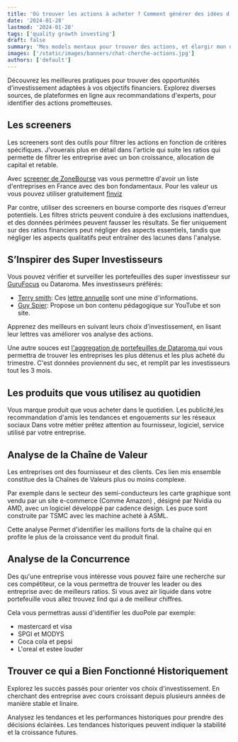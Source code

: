 ```yaml
---
title: 'Où trouver les actions à acheter ? Comment générer des idées d’investissement ?'
date: '2024-01-28'
lastmod: '2024-01-28'
tags: ['quality growth investing']
draft: false
summary: 'Mes models mentaux pour trouver des actions, et élargir mon univers d’investissement.Explorez diverses sources, de plateformes en ligne aux recommandations d'experts, pour identifier des actions prometteuses.'
images: ['/static/images/banners/chat-cherche-actions.jpg']
authors: ['default']
---
```


Découvrez les meilleures pratiques pour trouver des opportunités d'investissement adaptées à vos objectifs financiers.
Explorez diverses sources, de plateformes en ligne aux recommandations d'experts, pour identifier des actions prometteuses.

## Les screeners

Les screeners sont des outils pour filtrer les actions en fonction de critères spécifiques.
J’vouerais plus en détail dans l'article qui suite les ratios qui permette de filtrer les entreprise avec un bon croissance, allocation de capital et retable.

Avec [screener de ZoneBourse](https://www.zonebourse.com/palmares/fondamentaux/) vas vous permettre d'avoir un liste d'entreprises en France avec des bon fondamentaux.
Pour les valeur us vous pouvez utiliser gratuitement [finviz](https://finviz.com/screener.ashx?v=111&f=fa_estltgrowth_o10,fa_roe_o40,fa_roi_o50&ft=2)

Par contre, utiliser des screeners en bourse comporte des risques d'erreur potentiels.
Les filtres stricts peuvent conduire à des exclusions inattendues, et des données périmées peuvent fausser les résultats.
Se fier uniquement sur des ratios financiers peut négliger des aspects essentiels,
tandis que négliger les aspects qualitatifs peut entraîner des lacunes dans l'analyse.

## S’Inspirer des Super Investisseurs

Vous pouvez vérifier et surveiller les portefeuilles des super investisseur sur [GuruFocus](gurufocus.com) ou Dataroma.
Mes investisseurs préférés:

- [Terry smith](https://www.dataroma.com/m/holdings.php?m=FS): Ces [lettre annuelle](https://www.fundsmith.co.uk/documents/) sont une mine d'informations.
- [Guy Spier](https://www.dataroma.com/m/holdings.php?m=aq): Propose un bon contenu pédagogique sur YouTube et son site.

Apprenez des meilleurs en suivant leurs choix d'investissement, en lisant leur lettres vas améliorer vos analyse des actions.

Une autre souces est [l'aggregation de portefeuilles de Dataroma ](https://www.dataroma.com/m/g/portfolio_b.php?q=q) qui vous permettra de trouver les entreprises les plus détenus et les plus acheté du trimestre.
C'est données proviennent du sec, et remplit par les investisseurs tout les 3 mois.

## Les produits que vous utilisez au quotidien

Vous marque produit que vous acheter dans le quotidien.
Les publicité,les recommandation d'amis les tendances et engouements sur les réseaux sociaux
Dans votre métier prêtez attention au fournisseur, logiciel, service utilisé par votre entreprise.

## Analyse de la Chaîne de Valeur

Les entreprises ont des fournisseur et des clients.
Ces lien mis ensemble constitue des la Chaînes de Valeurs plus ou moins complexe.

Par exemple dans le secteur des semi-conducteurs les carte graphique sont vendu par un site e-commerce (Comme Amazon) ,
désigné par Nvidia ou AMD, avec un logiciel développé par cadence design. Les puce sont construite par TSMC avec les machine acheté à ASML.

Cette analyse Permet d'identifier les maillons forts de la chaîne qui en profite le plus de la croissance vent du produit final.

## Analyse de la Concurrence

Des qu'une entreprise vous intéresse vous pouvez faire une recherche sur ces compétiteur,
ce la vous permettra de trouver les leader ou des entreprise avec de meilleurs ratios.
Si vous avez air liquide dans votre portefeuille vous allez trouvez lind qui a de meilleur chiffres.

Cela vous permettras aussi d'identifier les duoPole par exemple:

- mastercard et visa
- SPGI et MODYS
- Coca cola et pepsi
- L'oreal et estee louder

## Trouver ce qui a Bien Fonctionné Historiquement

Explorez les succès passés pour orienter vos choix d'investissement.
En cherchant des entreprise avec cours croissant depuis plusieurs années de manière stable et linaire.

Analysez les tendances et les performances historiques pour prendre des décisions éclairées.
Les tendances historiques peuvent indiquer la stabilité et la croissance futures.
